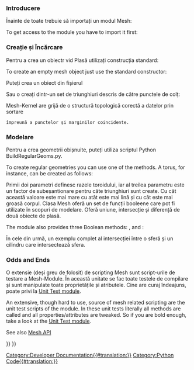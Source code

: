 <languages/>

{{TOCright}}

<span id="Introduction"></span>
<div class="mw-translate-fuzzy">
=== Introducere ===
Înainte de toate trebuie să importați un modul Mesh:
</div>

To get access to the {{incode|Mesh}} module you have to import it first:

{{Code|code=
import Mesh
}}

<span id="Creation"></span>
<div class="mw-translate-fuzzy">
=== Creație și Încărcare ===
Pentru a crea un obiectr vid Plasă utilizați construcția standard:
</div>

To create an empty mesh object just use the standard constructor:

{{Code|code=
mesh = Mesh.Mesh()
}}

<div class="mw-translate-fuzzy">
Puteți crea un obiect din fișierul
</div>

{{Code|code=
mesh = Mesh.Mesh("D:/temp/Something.stl")
}}

Sau o creați dintr-un set de triunghiuri descris de către punctele de colț:

{{Code|code=
triangles = [
# triangle 1
[-0.5000, -0.5000, 0.0000], [0.5000, 0.5000, 0.0000], [-0.5000, 0.5000, 0.0000],
#triangle 2
[-0.5000, -0.5000, 0.0000], [0.5000, -0.5000, 0.0000], [0.5000, 0.5000, 0.0000],
]
meshObject = Mesh.Mesh(triangles)
Mesh.show(meshObject)
}}

<div class="mw-translate-fuzzy">
Mesh-Kernel are grijă de o structură topologică corectă a datelor prin sortare
 împreună a punctelor și marginilor coincidente.
</div>
{{Top}}
<span id="Modeling"></span>
<div class="mw-translate-fuzzy">
=== Modelare ===
Pentru a crea geometrii obișnuite, puteți utiliza scriptul Python BuildRegularGeoms.py.
</div>

To create regular geometries you can use one of the {{incode|create*()}} methods. A torus, for instance, can be created as follows:

{{Code|code=
m = Mesh.createTorus(8.0, 2.0, 50)
Mesh.show(m)
}}

<div class="mw-translate-fuzzy">
Primii doi parametri definesc razele toroidului, iar al treilea parametru este un factor de subeșantionare pentru câte triunghiuri sunt create. Cu cât această valoare este mai mare cu atât este mai lină și cu cât este mai groasă corpul.
Clasa Mesh oferă un set de funcții booleene care pot fi utilizate în scopuri de modelare. Oferă uniune, intersecție și diferență de două obiecte de plasă.
</div>

The {{incode|Mesh}} module also provides three Boolean methods: {{incode|union()}}, {{incode|intersection()}} and {{incode|difference()}}:

{{Code|code=
m1, m2              # are the input mesh objects
m3 = Mesh.Mesh(m1)  # create a copy of m1
m3.unite(m2)        # union of m1 and m2, the result is stored in m3
m4 = Mesh.Mesh(m1)
m4.intersect(m2)    # intersection of m1 and m2
m5 = Mesh.Mesh(m1)
m5.difference(m2)   # the difference of m1 and m2
m6 = Mesh.Mesh(m2)
m6.difference(m1)   # the difference of m2 and m1, usually the result is different to m5
}}

<div class="mw-translate-fuzzy">
În cele din urmă, un exemplu complet al intersecției între o sferă și un cilindru care intersectează sfera.
</div>

{{Code|code=
import FreeCAD, Mesh
cylA = Mesh.createCylinder(2.0, 10.0, True, 1.0, 36)
cylB = Mesh.createCylinder(1.0, 12.0, True, 1.0, 36)
cylB.Placement.Base = (FreeCAD.Vector(-1, 0, 0)) # move cylB to avoid co-planar faces
pipe = cylA
pipe = pipe.difference(cylB)
pipe.flipNormals() # somehow required
doc = FreeCAD.ActiveDocument
obj = d.addObject("Mesh::Feature", "Pipe")
obj.Mesh = pipe
doc.recompute()
}}
{{Top}}
<span id="Notes"></span>
<div class="mw-translate-fuzzy">
=== Odds and Ends ===
O extensie (deși greu de folosit) de scripting Mesh sunt script-urile de testare a Mesh-Module.
În această unitate se fac toate testele de compilare și sunt manipulate toate proprietățile și atributele.
Cine are curaj îndeajuns, poate privi la [http://free-cad.svn.sourceforge.net/viewvc/free-cad/trunk/src/Mod/Mesh/App/MeshTestsApp.py?view=markup Unit Test module].
</div>

An extensive, though hard to use, source of mesh related scripting are the unit test scripts of the {{incode|Mesh}} module. 
In these unit tests literally all methods are called and all properties/attributes are tweaked.
So if you are bold enough, take a look at the [https://github.com/FreeCAD/FreeCAD/blob/master/src/Mod/Mesh/App/MeshTestsApp.py Unit Test module].

<div class="mw-translate-fuzzy">
See also [[Mesh_API|Mesh API]]
</div>
{{Top}}
{{Powerdocnavi{{#translation:}}}}
[[Category:Developer Documentation{{#translation:}}]]
[[Category:Python Code{{#translation:}}]]
{{Mesh Tools navi{{#translation:}}}}
{{clear}}
